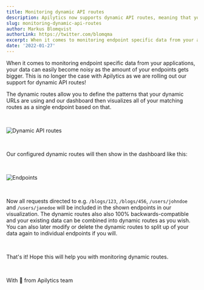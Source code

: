 ```yaml
---
title: Monitoring dynamic API routes
description: Apilytics now supports dynamic API routes, meaning that you can easil combiny any amount of dynamic URLs from your APIs easily.
slug: monitoring-dynamic-api-routes
author: Markus Blomqvist
authorLink: https://twitter.com/blomqma
excerpt: When it comes to monitoring endpoint specific data from your applications, the data becomes noisy as the amount of endpoints grows.
date: '2022-01-27'
---
```


When it comes to monitoring endpoint specific data from your applications, your data can easily become noisy as the amount of your endpoints gets bigger.
This is no longer the case with Apilytics as we are rolling out our support for dynamic API routes!

The dynamic routes allow you to define the patterns that your dynamic URLs are using and our dashboard then visualizes all of your matching routes as a single endpoint based on that.

<br />

![Dynamic API routes](/blog-images/monitoring-dynamic-api-routes/dynamic-routes.png)

<br />

Our configured dynamic routes will then show in the dashboard like this:

<br />

![Endpoints](/blog-images/monitoring-dynamic-api-routes/endpoints.png)

<br />

Now all requests directed to e.g. `/blogs/123`, `/blogs/456`, `/users/johndoe` and `/users/janedoe` will be included in the shown endpoints in our visualization.
The dynamic routes also also 100% backwards-compatible and your existing data can be combined into dynamic routes as you wish.
You can also later modify or delete the dynamic routes to split up of your data again to individual endpoints if you will.

<br />

That's it! Hope this will help you with monitoring dynamic routes.

<br />

With 💙 from Apilytics team
